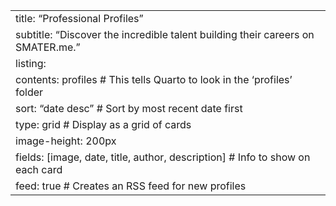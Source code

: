 ---
title: "Professional Profiles"
subtitle: "Discover the incredible talent building their careers on SMATER.me."
listing:
  contents: profiles   # This tells Quarto to look in the 'profiles' folder
  sort: "date desc"     # Sort by most recent date first
  type: grid            # Display as a grid of cards
  image-height: 200px
  fields: [image, date, title, author, description] # Info to show on each card
  feed: true            # Creates an RSS feed for new profiles
---
